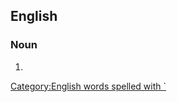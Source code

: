 ==English==

===Noun===
{{en-noun}}

# {{alternative spelling of|[[Hawaiian]]}}

[[Category:English words spelled with `]]